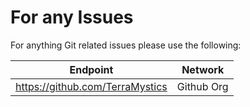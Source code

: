 # For any Issues

For anything Git related issues please use the following:

| Endpoint                        | Network    |
| ------------------------------- | ---------- |
| https://github.com/TerraMystics | Github Org |
